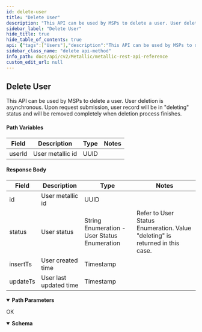 ```yaml
---
id: delete-user
title: "Delete User"
description: "This API can be used by MSPs to delete a user. User deletion is asynchronous. Upon request submission, user record will be in 'deleting' status and will be removed completely when deletion process finishes."
sidebar_label: "Delete User"
hide_title: true
hide_table_of_contents: true
api: {"tags":["Users"],"description":"This API can be used by MSPs to delete a user. User deletion is asynchronous. Upon request submission, user record will be in \"deleting\" status and will be removed completely when deletion process finishes.\n\n#### Path Variables\n\n| **Field** | **Description** | **Type** | **Notes** |\n| --- | --- | --- | --- |\n| userId | User metallic id | UUID |  |\n\n#### Response Body\n\n| **Field** | **Description** | **Type** | **Notes** |\n| --- | --- | --- | --- |\n| id | User metallic id | UUID |  |\n| status | User status | String Enumeration - User Status Enumeration | Refer to User Status Enumeration. Value \"deleting\" is returned in this case. |\n| insertTs | User created time | Timestamp |  |\n| updateTs | User last updated time | Timestamp |  |","operationId":"DeleteUser","responses":{"200":{"description":"OK","content":{"application/json":{"schema":[{"title":"DeleteUser-Success","required":["data"],"type":"object","properties":{"data":{"title":"Data28","required":["id","insertTs","updateTs","status"],"type":"object","properties":{"id":{"type":"string"},"insertTs":{"type":"string"},"updateTs":{"type":"string"},"status":{"type":"string"}},"example":{"id":"537FBFE1-88F4-480F-9063-2F6426536684","insertTs":"2022-01-19T19:23:44","updateTs":"2022-01-19T19:28:18","status":"deleting"}}},"example":{"data":{"id":"537FBFE1-88F4-480F-9063-2F6426536684","insertTs":"2022-01-19T19:23:44","updateTs":"2022-01-19T19:28:18","status":"deleting"}}}],"examples":{"Delete User - Success":{"value":{"data":{"id":"537FBFE1-88F4-480F-9063-2F6426536684","insertTs":"2022-01-19T19:23:44","updateTs":"2022-01-19T19:28:18","status":"deleting"}}}}}}}},"deprecated":false,"parameters":[{"name":"userId","in":"path","description":"","required":true,"style":"simple","schema":{"type":"string"}}],"method":"delete","path":"/partner/users/{userId}","servers":[{"url":"https://api.metallic.io/api/v1","variables":{}}],"security":[{"bearer":[]}],"securitySchemes":{"bearer":{"type":"http","scheme":"bearer"}},"info":{"title":"Metallic REST API Reference","description":"This API documentation covers all the APIs exposed by metallic for all the partner customers as well as standalone customers.\n\n> Invoke Authentication - `/api/v1/authenticate` API using `username` and `password` provided by metallic to obtain `authToken`. All subsequent requests should pass `authToken` obtained as `Bearer token` as part of `Authorization` header.\n\n> Contact Metallic Customer support for any further assistance.\n\n## HTTP Codes\n\nFollowing are the generic HTTP codes returned by APIs. These HTTP codes are not documented again at each API level to improve the overall documentation readability.\n\n| **HTTP Error Code** | **Description** |\n| --- | --- |\n| 200 | OK - Success |\n| 201 | Created - Record created successfully |\n| 204 | Success No Content -Usually returned for DELETE operation response. |\n| 400 | Bad Request - Correct the request and resubmit. |\n| 401 | Unauthorized - Authentication Failed. User credentials are incorrect or authToken is incorrect/expired. |\n| 403 | Forbidden - Logged in user does not have permission to requested API. |\n| 404 | Not Found - No records found matching the request. |\n| 409 | Conflict - In case of business errors where resource can not be created/updated due to conflict. |\n| 429 | Too Many Requests - API invocation quota exceeded. |\n| 500 | Internal Server Error - Unexpected error from server. Something went wrong on server. |","contact":{},"version":"1.0"},"postman":{"name":"Delete User","description":{"content":"This API can be used by MSPs to delete a user. User deletion is asynchronous. Upon request submission, user record will be in \"deleting\" status and will be removed completely when deletion process finishes.\n\n#### Path Variables\n\n| **Field** | **Description** | **Type** | **Notes** |\n| --- | --- | --- | --- |\n| userId | User metallic id | UUID |  |\n\n#### Response Body\n\n| **Field** | **Description** | **Type** | **Notes** |\n| --- | --- | --- | --- |\n| id | User metallic id | UUID |  |\n| status | User status | String Enumeration - User Status Enumeration | Refer to User Status Enumeration. Value \"deleting\" is returned in this case. |\n| insertTs | User created time | Timestamp |  |\n| updateTs | User last updated time | Timestamp |  |","type":"text/plain"},"url":{"path":["partner","users",":userId"],"host":["{{baseUrl}}"],"query":[],"variable":[{"disabled":false,"description":{"content":"(Required) ","type":"text/plain"},"type":"any","value":"","key":"userId"}]},"header":[{"key":"Accept","value":"application/json"}],"method":"DELETE"}}
sidebar_class_name: "delete api-method"
info_path: docs/api/cv2/Metallic/metallic-rest-api-reference
custom_edit_url: null
---
```



## Delete User



This API can be used by MSPs to delete a user. User deletion is asynchronous. Upon request submission, user record will be in "deleting" status and will be removed completely when deletion process finishes.

#### Path Variables

| **Field** | **Description** | **Type** | **Notes** |
| --- | --- | --- | --- |
| userId | User metallic id | UUID |  |

#### Response Body

| **Field** | **Description** | **Type** | **Notes** |
| --- | --- | --- | --- |
| id | User metallic id | UUID |  |
| status | User status | String Enumeration - User Status Enumeration | Refer to User Status Enumeration. Value "deleting" is returned in this case. |
| insertTs | User created time | Timestamp |  |
| updateTs | User last updated time | Timestamp |  |

<details style={{"marginBottom":"1rem"}} data-collapsed={false} open={true}><summary style={{}}><strong>Path Parameters</strong></summary><div><ul><ParamsItem className={"paramsItem"} param={{"name":"userId","in":"path","description":"","required":true,"style":"simple","schema":{"type":"string"}}}></ParamsItem></ul></div></details><div><ApiTabs><TabItem label={"200"} value={"200"}><div>

OK

</div><div><MimeTabs schemaType={"response"}><TabItem label={"application/json"} value={"application/json"}><SchemaTabs><TabItem label={"Schema"} value={"Schema"}><details style={{}} data-collapsed={false} open={true}><summary style={{"textAlign":"left"}}><strong>Schema</strong></summary><div style={{"textAlign":"left","marginLeft":"1rem"}}></div><ul style={{"marginLeft":"1rem"}}></ul></details></TabItem><TabItem label={" Delete  User -  Success"} value={" Delete  User -  Success"}><ResponseSamples responseExample={"{\n  \"data\": {\n    \"id\": \"537FBFE1-88F4-480F-9063-2F6426536684\",\n    \"insertTs\": \"2022-01-19T19:23:44\",\n    \"updateTs\": \"2022-01-19T19:28:18\",\n    \"status\": \"deleting\"\n  }\n}"} language={"json"}></ResponseSamples></TabItem></SchemaTabs></TabItem></MimeTabs></div></TabItem></ApiTabs></div>
      